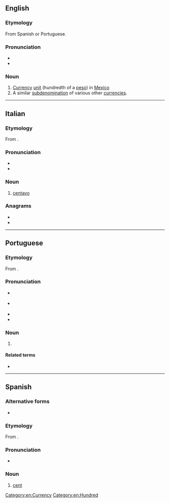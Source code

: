 ==English==
{{wikipedia}}

===Etymology===
From Spanish or Portuguese.

===Pronunciation===
* {{IPA|en|/sɛnˈtɑːvoʊ/}}
* {{audio|en|En-ca-centavo.oga|Audio (US)}}

===Noun===
{{en-noun}}

# [[currency|Currency]] [[unit]] (hundredth of a [[peso]]) in [[Mexico]]
# A similar [[subdenomination]] of various other [[currencies]].

[[Category:en:Currency]]
[[Category:en:Hundred]]

----

==Italian==

===Etymology===
From {{affix|it|cento|-avo|gloss1=hundred}}.

===Pronunciation===
* {{it-IPA|centàvo}}
* {{hyph|it|cen|ta|vo}}

===Noun===
{{it-noun|m}}

# [[#English|centavo]]

===Anagrams===
* {{l|it|covante}}
* {{l|it|vocante}}

----

==Portuguese==

===Etymology===
From {{affix|pt|cento|-avo|gloss1=hundred}}.

===Pronunciation===
* {{a|Portugal|Brazil}} {{IPA|pt|/sẽ.ˈta.vu/}}
* {{a|South Brazil}} {{IPA|pt|/sẽ.ˈta.vo/}}
* {{rhymes|pt|avu}}
* {{hyph|pt|cen|ta|vo}}

===Noun===
{{pt-noun|m|s}}

# {{l|en|cent}} {{gloss|a hundredth of several monetary units, including the Brazilian [[real]], the Portuguese [[escudo]], and the Mozambican [[metical]]}}

====Related terms====
* {{l|pt|cêntimo}}

{{topics|pt|Money}}

----

==Spanish==

===Alternative forms===
* {{alter|es|ctvo.}}

===Etymology===
From {{affix|es|ciento|-avo|gloss1=hundred}}.

===Pronunciation===
{{es-IPA}}
* {{hyph|es|cen|ta|vo}}

===Noun===
{{es-noun|m}}

# [[cent]] {{gloss|subunit of currency in US and other countries}}
#: {{syn|es|céntimo}}

{{C|es|Coins|Currency|Money}}